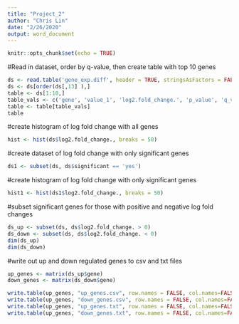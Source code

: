 ```yaml
---
title: "Project_2"
author: "Chris Lin"
date: "2/26/2020"
output: word_document
---
```


```r
knitr::opts_chunk$set(echo = TRUE)
```


#Read in dataset, order by q-value, then create table with top 10 genes
```r
ds <- read.table('gene_exp.diff', header = TRUE, stringsAsFactors = FALSE)
ds <- ds[order(ds[,13] ),]
table <- ds[1:10,]
table_vals <- c('gene', 'value_1', 'log2.fold_change.', 'p_value', 'q_value') 
table <- table[table_vals]
table
```


#create histogram of log fold change with all genes
```r
hist <- hist(ds$log2.fold_change., breaks = 50)
```
#create dataset of log fold change with only significant genes
```r
ds1 <- subset(ds, ds$significant == 'yes')
```

#create histogram of log fold change with only significant genes

```r
hist1 <- hist(ds1$log2.fold_change., breaks = 50)
```
#subset significant genes for those with positive and negative log fold changes
```r
ds_up <- subset(ds, ds$log2.fold_change. > 0)
ds_down <- subset(ds, ds$log2.fold_change. < 0)
dim(ds_up)
dim(ds_down)
```
#write out up and down regulated genes to csv and txt files

```r
up_genes <- matrix(ds_up$gene)
down_genes <- matrix(ds_down$gene)

write.table(up_genes, "up_genes.csv", row.names = FALSE, col.names=FALSE, quote = FALSE)
write.table(up_genes, "down_genes.csv", row.names = FALSE, col.names=FALSE, quote = FALSE)
write.table(up_genes, "up_genes.txt", row.names = FALSE, col.names=FALSE, quote = FALSE)
write.table(up_genes, "down_genes.txt", row.names = FALSE, col.names=FALSE, quote = FALSE)
```
